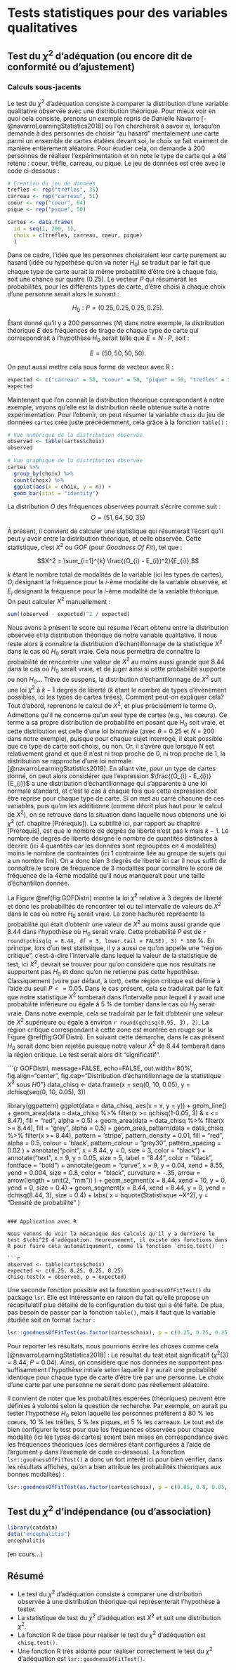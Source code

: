 # Tests statistiques pour des variables qualitatives

## Test du $\chi^2$ d'adéquation (ou encore dit de conformité ou d'ajustement)

### Calculs sous-jacents

Le test du $\chi^2$ d'adéquation consiste à comparer la distribution d'une variable qualitative observée avec une distribution théorique. Pour mieux voir en quoi cela consiste, prenons un exemple repris de Danielle Navarro [-@navarroLearningStatistics2018] où l'on chercherait à savoir si, lorsqu'on demande à des personnes de choisir "au hasard" mentalement une carte parmi un ensemble de cartes étalées devant soi, le choix se fait vraiment de manière entièrement aléatoire. Pour étudier cela, on demande à 200 personnes de réaliser l'expérimentation et on note le type de carte qui a été retenu : coeur, trèfle, carreau, ou pique. Le jeu de données est crée avec le code ci-dessous :

```r
# Creation du jeu de données
trefles <- rep("trèfles", 35)
carreau <- rep("carreau", 51)
coeur <- rep("coeur", 64)
pique <- rep("pique", 50)

cartes <- data.frame(
  id = seq(1, 200, 1), 
  choix = c(trefles, carreau, coeur, pique)
  )
```

Dans ce cadre, l'idée que les personnes choisiraient leur carte purement au hasard (idée ou hypothèse qu'on va noter $H_{0}$) se traduit par le fait que chaque type de carte aurait la même probabilité d'être tiré à chaque fois, soit une chance sur quatre (0.25). Le vecteur $P$ qui résumerait les probabilités, pour les différents types de carte, d'être choisi à chaque choix d'une personne serait alors le suivant :

$$H_{0} : P = (0.25, 0.25, 0.25, 0.25).$$

Étant donné qu'il y a 200 personnes ($N$) dans notre exemple, la distribution théorique $E$ des fréquences de tirage de chaque type de carte qui correspondrait à l'hypothèse $H_{0}$ serait telle que $E = N \cdot P$, soit : 

$$E = (50, 50, 50, 50).$$

On peut aussi mettre cela sous forme de vecteur avec R :

```r
expected <- c("carreau" = 50, "coeur" = 50, "pique" = 50, "trefles" = 50)
expected
```


Maintenant que l'on connaît la distribution théorique correspondant à notre exemple, voyons qu'elle est la distribution réelle obtenue suite à notre expérimentation. Pour l'obtenir, on peut résumer la variable `choix` du jeu de données `cartes` crée juste précédemment, cela grâce à la fonction `table()` : 

```r

# Vue numérique de la distribution observée
observed <- table(cartes$choix)
observed

# Vue graphique de la distribution observée
cartes %>% 
  group_by(choix) %>% 
  count(choix) %>% 
  ggplot(aes(x = choix, y = n)) + 
  geom_bar(stat = "identity")

```

La distribution $O$ des fréquences observées pourrait s'écrire comme suit : 
$$O = (51, 64, 50, 35)$$

À présent, il convient de calculer une statistique qui résumerait l'écart qu'il peut y avoir entre la distribution théorique, et celle observée. Cette statistique, c'est $X^2$ ou $GOF$ (pour *Goodness Of Fit*), tel que :

$$X^2 = \sum_{i=1}^{k} \frac{(O_{i} - E_{i})^2}{E_{i}},$$

$k$ étant le nombre total de modalités de la variable (ici les types de cartes), $O_{i}$ désignant la fréquence pour la $i$-ème modalité de la variable observée, et $E_{i}$ désignant la fréquence pour la $i$-ème modalité de la variable théorique. On peut calculer $X^2$ manuellement : 

```r
sum((observed - expected)^2 / expected)
```

Nous avons à présent le score qui résume l'écart obtenu entre la distribution observée et la distribution théorique de notre variable qualitative. Il nous reste alors à connaître la distribution d'échantillonnage de la statistique $X^2$ dans le cas où $H_{0}$ serait vraie. Cela nous permettra de connaître la probabilité de rencontrer une valeur de $X^2$ au moins aussi grande que 8.44 dans le cas où $H_{0}$ serait vraie, et de juger ainsi si cette probabilité supporte ou non $H_{0}$... Trêve de suspens, la distribution d'échantillonnage de $X^2$ suit une loi $\chi^2$ à $k-1$ degrés de liberté ($k$ étant le nombre de types d'évènement possibles, ici les types de cartes tirées). Comment peut-on expliquer cela? Tout d'abord, reprenons le calcul de $X^2$, et plus précisément le terme $O_{i}$. Admettons qu'il ne concerne qu'un seul type de cartes (e.g., les cœurs). Ce terme a sa propre distribution de probabilité en posant que $H_{0}$ soit vraie, et cette distribution est celle d'une loi binomiale (avec $\theta$ = 0.25 et $N$ = 200 dans notre exemple), puisque pour chaque sujet interrogé, il était possible que ce type de carte soit choisi, ou non. Or, il s'avère que lorsque $N$ est relativement grand et que $\theta$ n'est ni trop proche de 0, ni trop proche de 1, la distribution se rapproche d'une loi normale [@navarroLearningStatistics2018]. En allant vite, pour un type de cartes donné, on peut alors considérer que l'expression $\frac{(O_{i} - E_{i})}{E_{i}}$ a une distribution d'échantillonnage qui s'apparente à une loi normale standard, et c'est le cas à chaque fois que cette expression doit être reprise pour chaque type de carte. Si on met au carré chacune de ces variables, puis qu'on les additionne (comme décrit plus haut pour le calcul de $X^2$), on se retrouve dans la situation dans laquelle nous obtenons une loi $\chi^2$ (cf. chapitre [Prérequis]). La subtilité ici, par rapport au  chapitre [Prérequis], est que le nombre de degrés de liberté n'est pas $k$ mais $k-1$. Le nombre de degrés de liberté désigne le nombre de quantités distinctes à décrire (ici 4 quantités car les données sont regroupées en 4 modalités) moins le nombre de contraintes (ici 1 contrainte liée au groupe de sujets qui a un nombre fini). On a donc bien 3 degrés de liberté ici car il nous suffit de connaître le score de fréquence de 3 modalités pour connaître le score de fréquence de la 4ème modalité qu'il nous manquerait pour une taille d'échantillon donnée.

La Figure \@ref(fig:GOFDistri) montre la loi $\chi^2$ relative à 3 degrés de liberté et donc les probabilités de rencontrer tel ou tel intervalle de valeurs de $X^2$ dans le cas où notre $H_{0}$ serait vraie. La zone hachurée représente la probabilité qui était d'obtenir une valeur de $X^2$ au moins aussi grande que 8.44 dans l'hypothèse où $H_{0}$ serait vraie. Cette probabilité $P$ est de `r round(pchisq(q = 8.44, df = 3, lower.tail = FALSE), 3) * 100` %. En principe, lors d'un test statistique, il y a aussi ce qu'on appelle une "région critique", c'est-à-dire l'intervalle dans lequel la valeur de la statistique de test, ici $X^2$, devrait se trouver pour qu'on considère que nos résultats ne supportent pas $H_{0}$ et donc qu'on ne retienne pas cette hypothèse. Classiquement (voire par défaut, à tort), cette région critique est définie à l'aide du seuil $P <= 0.05$. Dans le cas présent, cela se traduirait par le fait que notre statistique $X^2$ tomberait dans l'intervalle pour lequel il y avait une probabilité inférieure ou égale à 5 % de tomber dans le cas où $H_{0}$ serait vraie. Dans notre exemple, cela se traduirait par le fait d'obtenir une valeur de $X^2$ supérieure ou égale à environ `r round(qchisq(0.95, 3), 2)`. La région critique correspondant à cette zone est montrée en rouge sur la Figure \@ref(fig:GOFDistri). En suivant cette démarche, dans le cas présent $H_{0}$ serait donc bien rejetée puisque notre valeur $X^2$ de 8.44 tomberait dans la région critique. Le test serait alors dit "significatif".

```{r GOFDistri, message=FALSE, echo=FALSE, out.width='80%',  fig.align="center", fig.cap="Distribution d'échantillonnage de la statistique $X^2$ sous $H{0}$"}
data_chisq <- data.frame(x = seq(0, 10, 0.05), y = dchisq(seq(0, 10, 0.05), 3))

library(ggpattern)
ggplot(data = data_chisq, aes(x = x, y = y)) +
  geom_line() +
  geom_area(data = data_chisq %>% filter(x >= qchisq(1-0.05, 3) & x <= 8.47), fill = "red", alpha = 0.5) +
  geom_area(data = data_chisq %>% filter(x >= 8.44), fill = "grey", alpha = 0.5) +
  geom_area_pattern(data = data_chisq %>% filter(x >= 8.44), 
     pattern = 'stripe',
     pattern_density = 0.01,
     fill = "red", alpha = 0.5,
     colour  = 'black',
     pattern_colour = "grey30",
     pattern_spacing = 0.02
  ) +
  annotate("point", x = 8.44, y = 0, size = 3, color = "black") +
  annotate("text", x = 9, y = 0.05, size = 5, label = "8.44", color = "black", fontface = "bold") +
  annotate(geom = "curve", 
             x = 9, 
             y = 0.04, 
             xend = 8.55, 
             yend = 0.004, 
             size = 0.8, 
             color  = "black",
             curvature = -.35, arrow = arrow(length = unit(2, "mm"))
             ) +
  geom_segment(x = 8.44, xend = 10, y = 0, yend = 0, size = 0.4) + 
  geom_segment(x = 8.44, xend = 8.44, y = 0, yend = dchisq(8.44, 3), size = 0.4) + 
    labs(
    x = bquote(Statistisque ~X^2),
    y = "Densité de probabilité"
    )
```

### Application avec R

Nous venons de voir la mécanique des calculs qu'il y a derrière le test $\chi^2$ d'adéquation. Heureusement, il existe des fonctions dans R pour faire cela automatiquement, comme la fonction `chisq.test()` : 

```r
observed <- table(cartes$choix)
expected <- c(0.25, 0.25, 0.25, 0.25)
chisq.test(x = observed, p = expected)
```

Une seconde fonction possible est la fonction `goodnessOfFitTest()` du package `lsr`. Elle est intéressante en raison du fait qu'elle propose un récapitulatif plus détaillé de la configuration du test qui a été faite. De plus, pas besoin de passer par la fonction `table()`, mais il faut que la variable étudiée soit en format `factor` :

```r
lsr::goodnessOfFitTest(as.factor(cartes$choix), p = c(0.25, 0.25, 0.25, 0.25))
```

Pour reporter les résultats, nous pourrions écrire les choses comme cela [@navarroLearningStatistics2018] : Le résultat du test était significatif ($\chi^2(3)$ = 8.44, $P$ = 0.04). Ainsi, on considère que nos données ne supportent pas suffisamment l'hypothèse initiale selon laquelle il y aurait une probabilité identique pour chaque type de carte d'être tiré par une personne. Le choix d'une carte par une personne ne serait donc pas réellement aléatoire.

Il convient de noter que les probabilités espérées (théoriques) peuvent être définies à volonté selon la question de recherche. Par exemple, on aurait pu tester l'hypothèse $H_{0}$ selon laquelle les personnes préfèrent à 80 % les cœurs, 10 % les trèfles, 5 % les piques, et 5 % les carreaux. Le tout est de bien configurer le test pour que les fréquences observées pour chaque modalité (ici les types de cartes) soient bien mises en correspondance avec les fréquences théoriques (ces dernières étant configurées à l'aide de l'argument `p` dans l'exemple de code ci-dessous). La fonction `lsr::goodnessOfFitTest()` a donc un fort intérêt ici pour bien vérifier, dans les résultats affichés, qu'on a bien attribué les probabilités théoriques aux bonnes modalités) :

```r
lsr::goodnessOfFitTest(as.factor(cartes$choix), p = c(0.05, 0.8, 0.05, 0.1))
```

## Test du $\chi^2$ d'indépendance (ou d'association)

```r
library(catdata)
data("encephalitis")
encephalitis
```

(en cours...)

## Résumé
* Le test du $\chi^2$ d'adéquation consiste à comparer une distribution observée à une distribution théorique qui représenterait l'hypothèse à tester.
* La statistique de test du $\chi^2$ d'adéquation est $X^2$ et suit une distribution $\chi^2$.
* La fonction R de base pour réaliser le test du $\chi^2$ d'adéquation est `chisq.test()`.
* Une fonction R très aidante pour réaliser correctement le test du $\chi^2$ d'adéquation est `lsr::goodnessOfFitTest()`.






